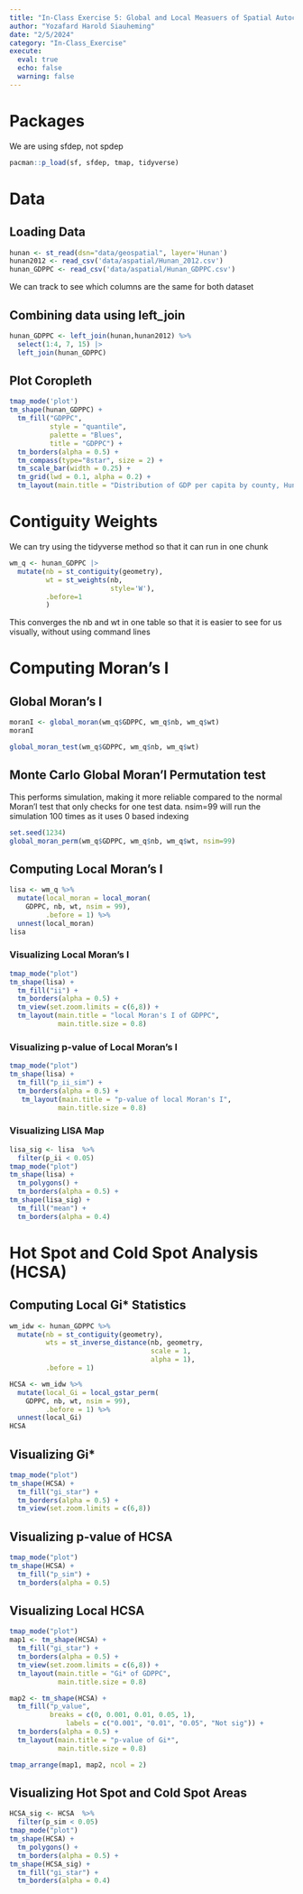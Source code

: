 ```yaml
---
title: "In-Class Exercise 5: Global and Local Measuers of Spatial Autocorrelation - sfdep methods"
author: "Yozafard Harold Siauheming"
date: "2/5/2024"
category: "In-Class_Exercise"
execute:
  eval: true
  echo: false
  warning: false
---
```


# Packages

We are using sfdep, not spdep
```r
pacman::p_load(sf, sfdep, tmap, tidyverse)
```
# Data

## Loading Data

```r
hunan <- st_read(dsn="data/geospatial", layer='Hunan')
hunan2012 <- read_csv('data/aspatial/Hunan_2012.csv')
hunan_GDPPC <- read_csv('data/aspatial/Hunan_GDPPC.csv')
```

We can track to see which columns are the same for both dataset

## Combining data using left_join
```r
hunan_GDPPC <- left_join(hunan,hunan2012) %>%
  select(1:4, 7, 15) |>
  left_join(hunan_GDPPC)
```
## Plot Coropleth
```r
tmap_mode('plot')
tm_shape(hunan_GDPPC) +
  tm_fill("GDPPC",
          style = "quantile",
          palette = "Blues",
          title = "GDPPC") +
  tm_borders(alpha = 0.5) +
  tm_compass(type="8star", size = 2) +
  tm_scale_bar(width = 0.25) +
  tm_grid(lwd = 0.1, alpha = 0.2) +
  tm_layout(main.title = "Distribution of GDP per capita by county, Hunan Province")
```

# Contiguity Weights

We can try using the tidyverse method so that it can run in one chunk
```r
wm_q <- hunan_GDPPC |>
  mutate(nb = st_contiguity(geometry),
         wt = st_weights(nb,
                         style='W'),
         .before=1
         )
```

This converges the nb and wt in one table so that it is easier to see for us visually, without using command lines

# Computing Moran's I

## Global Moran's I
```r
moranI <- global_moran(wm_q$GDPPC, wm_q$nb, wm_q$wt)
moranI
```
```r
global_moran_test(wm_q$GDPPC, wm_q$nb, wm_q$wt)
```

## Monte Carlo Global Moran'I Permutation test

This performs simulation, making it more reliable compared to the normal Moran'I test that only checks for one test data. nsim=99 will run the simulation 100 times as it uses 0 based indexing

```r
set.seed(1234)
global_moran_perm(wm_q$GDPPC, wm_q$nb, wm_q$wt, nsim=99)
```
## Computing Local Moran's I

```r
lisa <- wm_q %>% 
  mutate(local_moran = local_moran(
    GDPPC, nb, wt, nsim = 99),
         .before = 1) %>%
  unnest(local_moran)
lisa
```

### Visualizing Local Moran's I

```r
tmap_mode("plot")
tm_shape(lisa) +
  tm_fill("ii") + 
  tm_borders(alpha = 0.5) +
  tm_view(set.zoom.limits = c(6,8)) +
  tm_layout(main.title = "local Moran's I of GDPPC",
            main.title.size = 0.8)
```

### Visualizing p-value of Local Moran's I

```r
tmap_mode("plot")
tm_shape(lisa) +
  tm_fill("p_ii_sim") + 
  tm_borders(alpha = 0.5) +
   tm_layout(main.title = "p-value of local Moran's I",
            main.title.size = 0.8)
```

### Visualizing LISA Map

```r
lisa_sig <- lisa  %>%
  filter(p_ii < 0.05)
tmap_mode("plot")
tm_shape(lisa) +
  tm_polygons() +
  tm_borders(alpha = 0.5) +
tm_shape(lisa_sig) +
  tm_fill("mean") + 
  tm_borders(alpha = 0.4)
```
# Hot Spot and Cold Spot Analysis (HCSA)

## Computing Local Gi* Statistics

```r
wm_idw <- hunan_GDPPC %>%
  mutate(nb = st_contiguity(geometry),
         wts = st_inverse_distance(nb, geometry,
                                   scale = 1,
                                   alpha = 1),
         .before = 1)
```

```r
HCSA <- wm_idw %>% 
  mutate(local_Gi = local_gstar_perm(
    GDPPC, nb, wt, nsim = 99),
         .before = 1) %>%
  unnest(local_Gi)
HCSA
```

## Visualizing Gi*

```r
tmap_mode("plot")
tm_shape(HCSA) +
  tm_fill("gi_star") + 
  tm_borders(alpha = 0.5) +
  tm_view(set.zoom.limits = c(6,8))
```

## Visualizing p-value of HCSA

```r
tmap_mode("plot")
tm_shape(HCSA) +
  tm_fill("p_sim") + 
  tm_borders(alpha = 0.5)
```

## Visualizing Local HCSA

```r
tmap_mode("plot")
map1 <- tm_shape(HCSA) +
  tm_fill("gi_star") + 
  tm_borders(alpha = 0.5) +
  tm_view(set.zoom.limits = c(6,8)) +
  tm_layout(main.title = "Gi* of GDPPC",
            main.title.size = 0.8)

map2 <- tm_shape(HCSA) +
  tm_fill("p_value",
          breaks = c(0, 0.001, 0.01, 0.05, 1),
              labels = c("0.001", "0.01", "0.05", "Not sig")) + 
  tm_borders(alpha = 0.5) +
  tm_layout(main.title = "p-value of Gi*",
            main.title.size = 0.8)

tmap_arrange(map1, map2, ncol = 2)
```

## Visualizing Hot Spot and Cold Spot Areas

```r
HCSA_sig <- HCSA  %>%
  filter(p_sim < 0.05)
tmap_mode("plot")
tm_shape(HCSA) +
  tm_polygons() +
  tm_borders(alpha = 0.5) +
tm_shape(HCSA_sig) +
  tm_fill("gi_star") + 
  tm_borders(alpha = 0.4)
```

